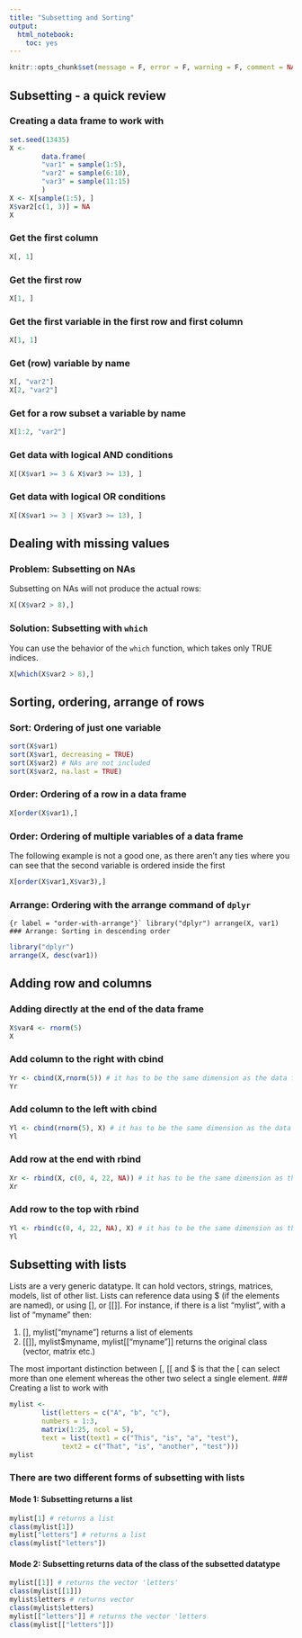 ```yaml
---
title: "Subsetting and Sorting"
output:
  html_notebook:
    toc: yes
---
```

```r
knitr::opts_chunk$set(message = F, error = F, warning = F, comment = NA)
```

## Subsetting - a quick review
### Creating a data frame to work with
```r
set.seed(13435)
X <-
        data.frame(
        "var1" = sample(1:5),
        "var2" = sample(6:10),
        "var3" = sample(11:15)
        )
X <- X[sample(1:5), ]
X$var2[c(1, 3)] = NA
X
```

### Get the first column
```r
X[, 1]
```
### Get the first row
```r

X[1, ]
```
### Get the first variable in the first row and first column
```r
X[1, 1]
```
### Get (row) variable by name
```r
X[, "var2"]
X[2, "var2"]
```
### Get for a row subset a variable by name
```r
X[1:2, "var2"]
```
### Get data with logical AND conditions
```r
X[(X$var1 >= 3 & X$var3 >= 13), ]
```
### Get data with logical OR conditions
```r
X[(X$var1 >= 3 | X$var3 >= 13), ]
```

## Dealing with missing values
### Problem: Subsetting on NAs
Subsetting on NAs will not produce the actual rows:
```r
X[(X$var2 > 8),]
```

### Solution: Subsetting with `which`
You can use the behavior of the `which` function, which takes only TRUE indices. 
```r
X[which(X$var2 > 8),]
```

## Sorting, ordering, arrange of rows
### Sort: Ordering of just one variable
```r
sort(X$var1)
sort(X$var1, decreasing = TRUE)
sort(X$var2) # NAs are not included
sort(X$var2, na.last = TRUE)

```
### Order: Ordering of a row in a data frame
```r
X[order(X$var1),]
```
### Order: Ordering of multiple variables of a data frame
The following example is not a good one, as there aren't any ties where you can see that the second variable is ordered inside the first
```r
X[order(X$var1,X$var3),] 
```
### Arrange: Ordering with the arrange command of `dplyr`
```{r label = "order-with-arrange"}`
library("dplyr")
arrange(X, var1)
### Arrange: Sorting in descending order
```
```r
library("dplyr")
arrange(X, desc(var1))
```

## Adding row and columns
### Adding directly at the end of the data frame 
```r
X$var4 <- rnorm(5)
X
```
### Add column to the right with cbind
```r
Yr <- cbind(X,rnorm(5)) # it has to be the same dimension as the data frame
Yr
```
### Add column to the left with cbind
```r
Yl <- cbind(rnorm(5), X) # it has to be the same dimension as the data frame
Yl
```
### Add row at the end with rbind
```r
Xr <- rbind(X, c(0, 4, 22, NA)) # it has to be the same dimension as the data frame
Xr
```
### Add row to the top with rbind
```r

Yl <- rbind(c(0, 4, 22, NA), X) # it has to be the same dimension as the data frame
Yl
```

## Subsetting with lists
Lists are a very generic datatype. It can hold vectors, strings, matrices, models, list of other list. Lists can reference data using $ (if the elements are named), or using [], or [[]]. For instance, if there is a list "mylist", with a list of "myname" then:

1. [], mylist["myname"]  returns a list of elements
2. [[]], mylist$myname, mylist[["myname"]] returns the original class (vector, matrix etc.)

The most important distinction between [, [[ and $ is that the [ can select more than one element whereas the other two select a single element.
### Creating a list to work with
```r
mylist <-
        list(letters = c("A", "b", "c"),
        numbers = 1:3,
        matrix(1:25, ncol = 5),
        text = list(text1 = c("This", "is", "a", "test"), 
             text2 = c("That", "is", "another", "test")))
mylist
```
### There are two different forms of subsetting with lists
#### Mode 1: Subsetting returns a list
```r
mylist[1] # returns a list
class(mylist[1])
mylist["letters"] # returns a list
class(mylist["letters"])
```
#### Mode 2: Subsetting returns data of the class of the subsetted datatype
```r
mylist[[1]] # returns the vector 'letters'
class(mylist[[1]])
mylist$letters # returns vector
class(mylist$letters)
mylist[["letters"]] # returns the vector 'letters
class(mylist[["letters"]])
```
